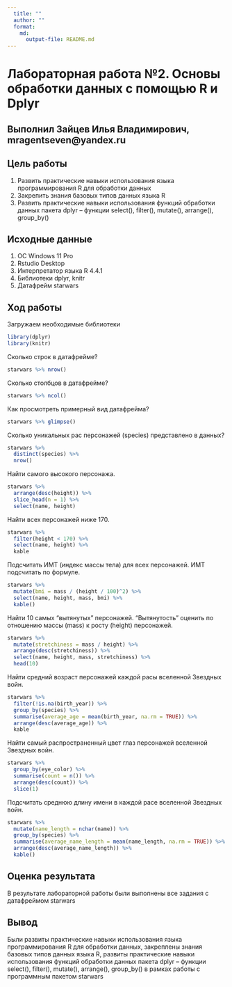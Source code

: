 ```yaml
---
  title: ""
  author: ""
  format: 
    md: 
      output-file: README.md
---
```


# Лабораторная работа №2. Основы обработки данных с помощью R и Dplyr

## Выполнил Зайцев Илья Владимирович, mragentseven@yandex.ru

## Цель работы 

1. Развить практические навыки использования языка программирования R для обработки данных
2. Закрепить знания базовых типов данных языка R
3. Развить практические навыки использования функций обработки данных пакета
dplyr – функции select(), filter(), mutate(), arrange(), group_by()

## Исходные данные

  1. ОС Windows 11 Pro
  2. Rstudio Desktop
  3. Интерпретатор языка R 4.4.1
  4. Библиотеки dplyr, knitr
  5. Датафрейм starwars

## Ход работы

Загружаем необходимые библиотеки

```r
library(dplyr)
library(knitr)
```
 
Сколько строк в датафрейме?

```r
starwars %>% nrow()
```
 
Сколько столбцов в датафрейме?

```r
starwars %>% ncol()
```
Как просмотреть примерный вид датафрейма?
  
```r
starwars %>% glimpse()
```
Сколько уникальных рас персонажей (species) представлено в данных?

```r
starwars %>%
  distinct(species) %>%
  nrow()
```
Найти самого высокого персонажа.

```r
starwars %>%
  arrange(desc(height)) %>%
  slice_head(n = 1) %>%
  select(name, height)
```
Найти всех персонажей ниже 170.
```r
starwars %>%
  filter(height < 170) %>%
  select(name, height) %>%
  kable
```
Подсчитать ИМТ (индекс массы тела) для всех персонажей. ИМТ подсчитать по
формуле.
```r
starwars %>%
  mutate(bmi = mass / (height / 100)^2) %>%
  select(name, height, mass, bmi) %>%
  kable()
```
Найти 10 самых “вытянутых” персонажей. “Вытянутость” оценить по отношению
массы (mass) к росту (height) персонажей.
```r
starwars %>%
  mutate(stretchiness = mass / height) %>%
  arrange(desc(stretchiness)) %>%            
  select(name, height, mass, stretchiness) %>% 
  head(10)    
```
Найти средний возраст персонажей каждой расы вселенной Звездных войн.
```r
starwars %>%
  filter(!is.na(birth_year)) %>%              
  group_by(species) %>%                       
  summarise(average_age = mean(birth_year, na.rm = TRUE)) %>% 
  arrange(desc(average_age)) %>%
  kable
```
Найти самый распространенный цвет глаз персонажей вселенной Звездных
войн.
```r
starwars %>%
  group_by(eye_color) %>%                   
  summarise(count = n()) %>%                
  arrange(desc(count)) %>%                  
  slice(1)                                  
```
Подсчитать среднюю длину имени в каждой расе вселенной Звездных войн.
```r
starwars %>%
  mutate(name_length = nchar(name)) %>%
  group_by(species) %>%                       
  summarise(average_name_length = mean(name_length, na.rm = TRUE)) %>% 
  arrange(desc(average_name_length)) %>%
  kable()
```

## Оценка результата

В результате лабораторной работы были выполнены все задания с датафреймом starwars
   
## Вывод

Были развиты практические навыки использования языка программирования R для обработки данных, закреплены знания базовых типов данных языка R, развиты практические навыки использования функций обработки данных пакета dplyr – функции select(), filter(), mutate(), arrange(), group_by() в рамках работы с программным пакетом starwars
